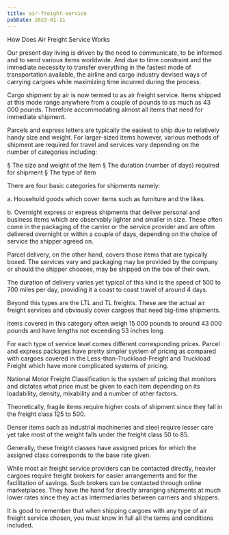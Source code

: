 ```yaml
---
title: air-freight-service
pubDate: 2023-01-11
---
```


How Does Air Freight Service Works

Our present day living is driven by the need to communicate, to be informed and to send various items worldwide. And due to time constraint and the immediate necessity to transfer everything in the fastest mode of transportation available, the airline and cargo industry devised ways of carrying cargoes while maximizing time incurred during the process.

Cargo shipment by air is now termed to as air freight service. Items shipped at this mode range anywhere from a couple of pounds to as much as 43 000 pounds. Therefore accommodating almost all items that need for immediate shipment.

Parcels and express letters are typically the easiest to ship due to relatively handy size and weight. For larger-sized items however, various methods of shipment are required for travel and services vary depending on the number of categories including:

§ The size and weight of the item
§ The duration (number of days) required for shipment
§ The type of item

There are four basic categories for shipments namely:

a. Household goods which cover items such as furniture and the likes.

b. Overnight express or express shipments that deliver personal and business items which are observably lighter and smaller in size. These often come in the packaging of the carrier or the service provider and are often delivered overnight or within a couple of days, depending on the choice of service the shipper agreed on. 

Parcel delivery, on the other hand, covers those items that are typically boxed. The services vary and packaging may be provided by the company or should the shipper chooses, may be shipped on the box of their own.

The duration of delivery varies yet typical of this kind is the speed of 500 to 700 miles per day, providing it a coast to coast travel of around 4 days. 

Beyond this types are the LTL and TL freights. These are the actual air freight services and obviously cover cargoes that need big-time shipments.

Items covered in this category often weigh 15 000 pounds to around 43 000 pounds and have lengths not exceeding 53 inches long.

For each type of service level comes different corresponding prices. Parcel and express packages have pretty simpler system of pricing as compared with cargoes covered in the Less-than-Truckload-Freight and Truckload Freight which have more complicated systems of pricing.

National Motor Freight Classification is the system of pricing that monitors and dictates what price must be given to each item depending on its loadability, density, mixability and a number of other factors.

Theoretically, fragile items require higher costs of shipment since they fall in the freight class 125 to 500.

Denser items such as industrial machineries and steel require lesser care yet take most of the weight falls under the freight class 50 to 85.

Generally, these freight classes have assigned prices for which the assigned class corresponds to the base rate given. 

While most air freight service providers can be contacted directly, heavier cargoes require freight brokers for easier arrangements and for the facilitation of savings. Such brokers can be contacted through online marketplaces. They have the hand for directly arranging shipments at much lower rates since they act as intermediaries between carriers and shippers. 

It is good to remember that when shipping cargoes with any type of air freight service chosen, you must know in full all the terms and conditions included.